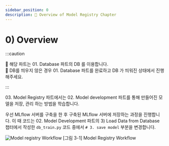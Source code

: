 ```yaml
---
sidebar_position: 0
description: 📌 Overview of Model Registry Chapter
---
```


# 0) Overview

:::caution

📌  해당 파트는 <Part>01. Database</Part> 파트의 DB 를 이용합니다.  
📌  DB를 띄우지 않은 경우 <Part>01. Database</Part> 파트를 완료하고 DB 가 띄워진 상태에서 진행해주세요.

:::
 
<Part>03. Model Registry</Part> 파트에서는 <Part>02. Model development</Part> 파트를 통해 만들어진 모델을 저장, 관리 하는 방법을 학습합니다.

우선 MLflow 서버를 구축을 한 후 구축된 MLflow 서버에 저장하는 과정을 진행합니다.
이 때 코드는 <Part>02. Model Development</Part> 파트의 <Chapter>3) Load Data from Database</Chapter> 챕터에서 작성한 <code>db_train.py</code> 코드 중에서 `# 3. save model` 부분을 변경합니다.

<div style={{textAlign: 'center'}}>

![Model registry Workflow](./img/model-registry-1.png)
[그림 3-1] Model Registry Workflow
</div>
